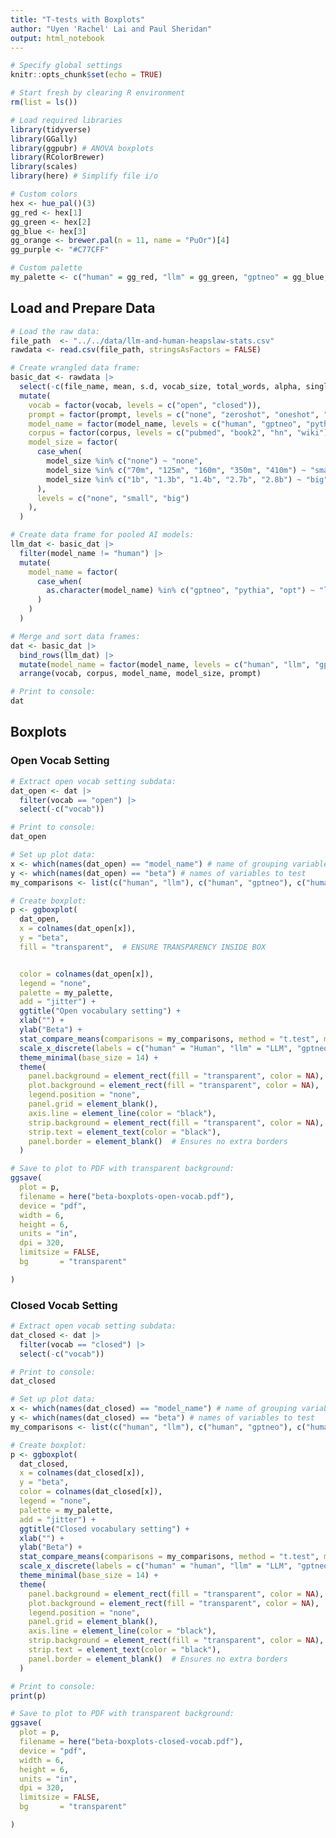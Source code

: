 ```yaml
---
title: "T-tests with Boxplots"
author: "Uyen 'Rachel' Lai and Paul Sheridan"
output: html_notebook
---
```



```r
# Specify global settings
knitr::opts_chunk$set(echo = TRUE)

# Start fresh by clearing R environment
rm(list = ls())
```


```r
# Load required libraries
library(tidyverse)
library(GGally)
library(ggpubr) # ANOVA boxplots
library(RColorBrewer)
library(scales)
library(here) # Simplify file i/o

# Custom colors
hex <- hue_pal()(3)
gg_red <- hex[1]
gg_green <- hex[2]
gg_blue <- hex[3]
gg_orange <- brewer.pal(n = 11, name = "PuOr")[4]
gg_purple <- "#C77CFF"

# Custom palette
my_palette <- c("human" = gg_red, "llm" = gg_green, "gptneo" = gg_blue, "pythia" = gg_orange, "opt" = gg_purple)
```




## Load and Prepare Data

```r
# Load the raw data:
file_path  <- "../../data/llm-and-human-heapslaw-stats.csv"
rawdata <- read.csv(file_path, stringsAsFactors = FALSE)
```


```r
# Create wrangled data frame:
basic_dat <- rawdata |>
  select(-c(file_name, mean, s.d, vocab_size, total_words, alpha, singleton_count, r)) |> # Drop irrelevant columns
  mutate(
    vocab = factor(vocab, levels = c("open", "closed")),
    prompt = factor(prompt, levels = c("none", "zeroshot", "oneshot", "fewshot")),
    model_name = factor(model_name, levels = c("human", "gptneo", "pythia", "opt")),
    corpus = factor(corpus, levels = c("pubmed", "book2", "hn", "wiki")),
    model_size = factor(
      case_when(
        model_size %in% c("none") ~ "none",
        model_size %in% c("70m", "125m", "160m", "350m", "410m") ~ "small",
        model_size %in% c("1b", "1.3b", "1.4b", "2.7b", "2.8b") ~ "big"
      ),
      levels = c("none", "small", "big")
    ),
  )

# Create data frame for pooled AI models:
llm_dat <- basic_dat |>
  filter(model_name != "human") |>
  mutate(
    model_name = factor(
      case_when(
        as.character(model_name) %in% c("gptneo", "pythia", "opt") ~ "llm"
      )
    )
  )

# Merge and sort data frames:
dat <- basic_dat |>
  bind_rows(llm_dat) |>
  mutate(model_name = factor(model_name, levels = c("human", "llm", "gptneo", "pythia", "opt"))) |>
  arrange(vocab, corpus, model_name, model_size, prompt)

# Print to console:
dat
```



## Boxplots

### Open Vocab Setting

```r
# Extract open vocab setting subdata:
dat_open <- dat |>
  filter(vocab == "open") |>
  select(-c("vocab"))

# Print to console:  
dat_open
```



```r
# Set up plot data:
x <- which(names(dat_open) == "model_name") # name of grouping variable
y <- which(names(dat_open) == "beta") # names of variables to test
my_comparisons <- list(c("human", "llm"), c("human", "gptneo"), c("human", "pythia"), c("human", "opt")) # comparisons for post-hoc tests

# Create boxplot:
p <- ggboxplot(
  dat_open,
  x = colnames(dat_open[x]),
  y = "beta",
  fill = "transparent",  # ENSURE TRANSPARENCY INSIDE BOX


  color = colnames(dat_open[x]),
  legend = "none",
  palette = my_palette,
  add = "jitter") +
  ggtitle("Open vocabulary setting") +
  xlab("") +
  ylab("Beta") +
  stat_compare_means(comparisons = my_comparisons, method = "t.test", method.args = list(alternative = "less"), label = "p.format") + # remove if p-value of ANOVA or Kruskal-Wallis test >= alpha
  scale_x_discrete(labels = c("human" = "Human", "llm" = "LLM", "gptneo" = "GPT-Neo", "pythia" = "Pythia", "opt" = "OPT")) +
  theme_minimal(base_size = 14) +
  theme(
    panel.background = element_rect(fill = "transparent", color = NA),  
    plot.background = element_rect(fill = "transparent", color = NA),   
    legend.position = "none",  
    panel.grid = element_blank(), 
    axis.line = element_line(color = "black"),  
    strip.background = element_rect(fill = "transparent", color = NA),  
    strip.text = element_text(color = "black"),
    panel.border = element_blank()  # Ensures no extra borders
  )

# Save to plot to PDF with transparent background:
ggsave(
  plot = p, 
  filename = here("beta-boxplots-open-vocab.pdf"),
  device = "pdf",
  width = 6,
  height = 6,
  units = "in",
  dpi = 320,
  limitsize = FALSE,
  bg       = "transparent"

)
```




### Closed Vocab Setting

```r
# Extract open vocab setting subdata:
dat_closed <- dat |>
  filter(vocab == "closed") |>
  select(-c("vocab"))

# Print to console:  
dat_closed
```



```r
# Set up plot data:
x <- which(names(dat_closed) == "model_name") # name of grouping variable
y <- which(names(dat_closed) == "beta") # names of variables to test
my_comparisons <- list(c("human", "llm"), c("human", "gptneo"), c("human", "pythia"), c("human", "opt")) # comparisons for post-hoc tests

# Create boxplot:
p <- ggboxplot(
  dat_closed,
  x = colnames(dat_closed[x]),
  y = "beta",
  color = colnames(dat_closed[x]),
  legend = "none",
  palette = my_palette,
  add = "jitter") +
  ggtitle("Closed vocabulary setting") +
  xlab("") +
  ylab("Beta") +
  stat_compare_means(comparisons = my_comparisons, method = "t.test", method.args = list(alternative = "less"), label = "p.format") + # remove if p-value of ANOVA or Kruskal-Wallis test >= alpha
  scale_x_discrete(labels = c("human" = "human", "llm" = "LLM", "gptneo" = "GPT-Neo", "pythia" = "Pythia", "opt" = "OPT"))+
  theme_minimal(base_size = 14) +
  theme(
    panel.background = element_rect(fill = "transparent", color = NA),  
    plot.background = element_rect(fill = "transparent", color = NA),   
    legend.position = "none",  
    panel.grid = element_blank(), 
    axis.line = element_line(color = "black"),  
    strip.background = element_rect(fill = "transparent", color = NA),  
    strip.text = element_text(color = "black"),
    panel.border = element_blank()  # Ensures no extra borders
  )

# Print to console:
print(p)

# Save to plot to PDF with transparent background:
ggsave(
  plot = p, 
  filename = here("beta-boxplots-closed-vocab.pdf"),
  device = "pdf",
  width = 6,
  height = 6,
  units = "in",
  dpi = 320,
  limitsize = FALSE,
  bg       = "transparent"

)
```






